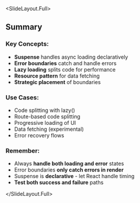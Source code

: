 
<SlideLayout.Full>
## Summary

### Key Concepts:
- **Suspense** handles async loading declaratively
- **Error boundaries** catch and handle errors
- **Lazy loading** splits code for performance
- **Resource pattern** for data fetching
- **Strategic placement** of boundaries

### Use Cases:
- Code splitting with lazy()
- Route-based code splitting
- Progressive loading of UI
- Data fetching (experimental)
- Error recovery flows

### Remember:
- Always **handle both loading and error** states
- Error boundaries **only catch errors in render**
- Suspense is **declarative** - let React handle timing
- **Test both success and failure** paths

</SlideLayout.Full>